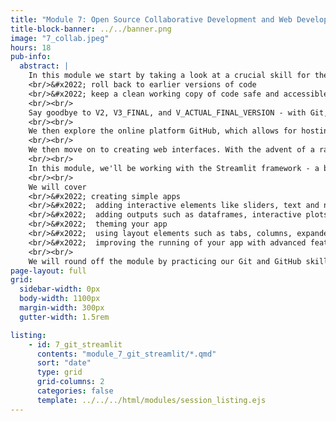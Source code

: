 ```yaml
---
title: "Module 7: Open Source Collaborative Development and Web Development"
title-block-banner: ../../banner.png
image: "7_collab.jpeg"
hours: 18
pub-info:
  abstract: |
    In this module we start by taking a look at a crucial skill for the analyst, data science or operational researcher's toolbox - version control with Git. Git ensures that the full history of your code is available, allowing you to
    <br/>&#x2022; roll back to earlier versions of code
    <br/>&#x2022; keep a clean working copy of code safe and accessible while being able to start working on new features
    <br/><br/>
    Say goodbye to V2, V3_FINAL, and V_ACTUAL_FINAL_VERSION - with Git, you will always know where you are.
    <br/><br/>
    We then explore the online platform GitHub, which allows for hosting of code folders that are controlled using Git. GitHub is possibly the most used code-sharing and collaboration platform in the world, and is a crucial part of ensuring your code is available for others to audit, use and build on.
    <br/><br/>
    We then move on to creating web interfaces. With the advent of a range of tools that are designed to make it easier for people to create data-driven web apps and interactive model interfaces without having to learn the intricacies of traditional web development, it's a great time to start developing your own interfaces to get your scripts into the hands of others - without them having to install or use the code directly.
    <br/><br/>
    In this module, we'll be working with the Streamlit framework - a beginner-friendly but powerful Python library that will get your writing your first interactive apps in minutes.
    <br/><br/>
    We will cover
    <br/>&#x2022; creating simple apps
    <br/>&#x2022;  adding interactive elements like sliders, text and numeric inputs, dropdowns, and more
    <br/>&#x2022;  adding outputs such as dataframes, interactive plots, and maps
    <br/>&#x2022;  theming your app
    <br/>&#x2022;  using layout elements such as tabs, columns, expanders, sidebars, and multi-page navigation
    <br/>&#x2022;  improving the running of your app with advanced features like caching, fragments and sessin state
    <br/><br/>
    We will round off the module by practicing our Git and GitHub skills, uploading our apps to a GitHub repository so we can then host them on the Streamlit Community Cloud platform.
page-layout: full
grid:
  sidebar-width: 0px
  body-width: 1100px
  margin-width: 300px
  gutter-width: 1.5rem

listing:
    - id: 7_git_streamlit
      contents: "module_7_git_streamlit/*.qmd"
      sort: "date"
      type: grid
      grid-columns: 2
      categories: false
      template: ../../../html/modules/session_listing.ejs
---
```

